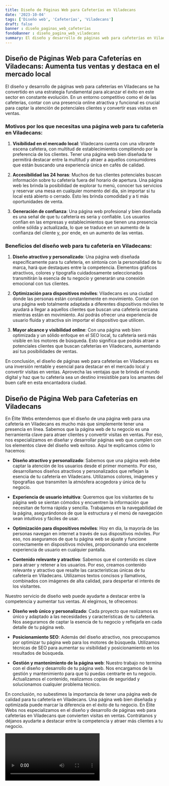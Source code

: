 ```yaml
---
title: Diseño de Páginas Web para Cafeterías en Viladecans
date: '2023-10-04'
tags: ['Diseño web', 'Cafeterías', 'Viladecans']
draft: false
banner : diseño_paginas_web_cafeterías
fondoBanner : diseño_pagina_web_viladecans
summary: El diseño y desarrollo de páginas web para cafeterías en Viladecans se ha convertido en una estrategia fundamental para alcanzar el éxito en este sector en constante evolución. En un entorno competitivo como el de las cafeterías, contar con una presencia online atractiva y funcional es crucial para captar la atención de potenciales clientes y convertir esas visitas en ventas.
---
```


## Diseño de Páginas Web para Cafeterías en Viladecans: Aumenta tus ventas y destaca en el mercado local

El diseño y desarrollo de páginas web para cafeterías en Viladecans se ha convertido en una estrategia fundamental para alcanzar el éxito en este sector en constante evolución. En un entorno competitivo como el de las cafeterías, contar con una presencia online atractiva y funcional es crucial para captar la atención de potenciales clientes y convertir esas visitas en ventas.

### Motivos por los que necesitas una página web para tu cafetería en Viladecans:

1. **Visibilidad en el mercado local**: Viladecans cuenta con una vibrante escena cafetera, con multitud de establecimientos compitiendo por la preferencia de los clientes. Tener una página web bien diseñada te permitirá destacar entre la multitud y atraer a aquellos consumidores que están buscando una experiencia única en cafés de calidad.

2. **Accesibilidad las 24 horas**: Muchos de tus clientes potenciales buscan información sobre tu cafetería fuera del horario de apertura. Una página web les brinda la posibilidad de explorar tu menú, conocer tus servicios y reservar una mesa en cualquier momento del día, sin importar si tu local está abierto o cerrado. Esto les brinda comodidad y a ti más oportunidades de venta.

3. **Generación de confianza**: Una página web profesional y bien diseñada es una señal de que tu cafetería es seria y confiable. Los usuarios confían en las empresas y establecimientos que tienen una presencia online sólida y actualizada, lo que se traduce en un aumento de la confianza del cliente y, por ende, en un aumento de las ventas.

### Beneficios del diseño web para tu cafetería en Viladecans:

1. **Diseño atractivo y personalizado**: Una página web diseñada específicamente para tu cafetería, en sintonía con la personalidad de tu marca, hará que destaques entre la competencia. Elementos gráficos atractivos, colores y tipografía cuidadosamente seleccionados transmitirán la esencia de tu negocio y generarán una conexión emocional con tus clientes.

2. **Optimización para dispositivos móviles**: Viladecans es una ciudad donde las personas están constantemente en movimiento. Contar con una página web totalmente adaptada a diferentes dispositivos móviles te ayudará a llegar a aquellos clientes que buscan una cafetería cercana mientras están en movimiento. Así podrás ofrecer una experiencia de usuario fluida y atractiva sin importar el dispositivo que utilicen.

3. **Mayor alcance y visibilidad online**: Con una página web bien optimizada y un sólido enfoque en el SEO local, tu cafetería será más visible en los motores de búsqueda. Esto significa que podrás atraer a potenciales clientes que buscan cafeterías en Viladecans, aumentando así tus posibilidades de ventas.

En conclusión, el diseño de páginas web para cafeterías en Viladecans es una inversión rentable y esencial para destacar en el mercado local y convertir visitas en ventas. Aprovecha las ventajas que te brinda el mundo digital y haz que tu cafetería sea un destino irresistible para los amantes del buen café en esta encantadora ciudad.

<GifSeo />

<Cta />

## Diseño de Página Web para Cafeterías en Viladecans

En Élite Webs entendemos que el diseño de una página web para una cafetería en Viladecans es mucho más que simplemente tener una presencia en línea. Sabemos que la página web de tu negocio es una herramienta clave para atraer clientes y convertir visitas en ventas. Por eso, nos especializamos en diseñar y desarrollar páginas web que cumplen con los elementos clave del diseño web exitoso. Aquí te explicamos cómo lo hacemos:

- **Diseño atractivo y personalizado**: Sabemos que una página web debe captar la atención de los usuarios desde el primer momento. Por eso, desarrollamos diseños atractivos y personalizados que reflejan la esencia de tu cafetería en Viladecans. Utilizamos colores, imágenes y tipografías que transmiten la atmósfera acogedora y única de tu negocio.

- **Experiencia de usuario intuitiva**: Queremos que los visitantes de tu página web se sientan cómodos y encuentren la información que necesitan de forma rápida y sencilla. Trabajamos en la navegabilidad de la página, asegurándonos de que la estructura y el menú de navegación sean intuitivos y fáciles de usar.

- **Optimización para dispositivos móviles**: Hoy en día, la mayoría de las personas navegan en internet a través de sus dispositivos móviles. Por eso, nos aseguramos de que tu página web se ajuste y funcione correctamente en dispositivos móviles, proporcionando una excelente experiencia de usuario en cualquier pantalla.

- **Contenido relevante y atractivo**: Sabemos que el contenido es clave para atraer y retener a los usuarios. Por eso, creamos contenido relevante y atractivo que resalte las características únicas de tu cafetería en Viladecans. Utilizamos textos concisos y llamativos, combinados con imágenes de alta calidad, para despertar el interés de los visitantes.

Nuestro servicio de diseño web puede ayudarte a destacar entre la competencia y aumentar tus ventas. Al elegirnos, te ofrecemos:

- **Diseño web único y personalizado**: Cada proyecto que realizamos es único y adaptado a las necesidades y características de tu cafetería. Nos aseguramos de captar la esencia de tu negocio y reflejarla en cada detalle de tu página web.

- **Posicionamiento SEO**: Además del diseño atractivo, nos preocupamos por optimizar tu página web para los motores de búsqueda. Utilizamos técnicas de SEO para aumentar su visibilidad y posicionamiento en los resultados de búsqueda.

- **Gestión y mantenimiento de la página web**: Nuestro trabajo no termina con el diseño y desarrollo de tu página web. Nos encargamos de la gestión y mantenimiento para que tú puedas centrarte en tu negocio. Actualizamos el contenido, realizamos copias de seguridad y solucionamos cualquier problema técnico.

En conclusión, no subestimes la importancia de tener una página web de calidad para tu cafetería en Viladecans. Una página web bien diseñada y optimizada puede marcar la diferencia en el éxito de tu negocio. En Élite Webs nos especializamos en el diseño y desarrollo de páginas web para cafeterías en Viladecans que convierten visitas en ventas. Contrátanos y déjanos ayudarte a destacar entre la competencia y atraer más clientes a tu negocio.

<Video />

<CtaBot job='Cafeterías' city='Viladecans'/>

<Gmaps query='Viladecans+españa+maps' />